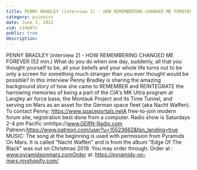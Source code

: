 ```yaml
---
title: PENNY BRADLEY (interview 2) - HOW REMEMBERING CHANGED ME FOREVER
category: psionics
date: June 3, 2022
vid: v14m87n
public: true
description:
---
```

PENNY BRADLEY (interview 2) - HOW REMEMBERING CHANGED ME FOREVER (52 min.)
What do you do when one day, suddenly, all that you thought yourself to be, all your beliefs and your whole life turns out to be only a screen for something much stranger than you ever thought would be possible?
In this interview Penny Bradley is sharing the amazing background story of how she came to REMEMBER and REINTEGRATE the harrowing memories of being a part of the CIA's MK Ultra program at Langley air force base, the Montauk Project and its Time Tunnel, and serving on Mars as an asset for the German space fleet (aka Nacht Waffen).
To contact Penny:
https://www.spaceportals.net​​​​A free-to-join modern forum site, registration best done from a computer.
Radio show is Saturdays 2-4 pm Pacific onhttps://www.GERN-Radio.com
Patreon:https://www.patreon.com/user?u=15523662&fan_landing=true
MUSIC:
The song at the beginning is used with permission from Pyramids On Mars.
It is called "Nacht Waffen" and is from the album "Edge Of The Black" was out on Christmas 2019.
You may order through:
Order at : www.pyramidsonmars.comOrder at: https://pyramids-on-mars.myshopify.com/
